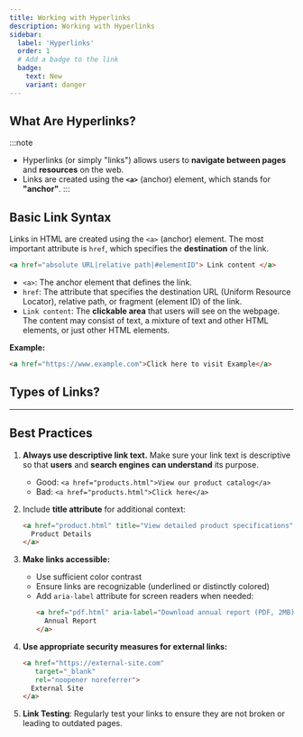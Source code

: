 ```yaml
---
title: Working with Hyperlinks
description: Working with Hyperlinks
sidebar:
  label: 'Hyperlinks'
  order: 1
  # Add a badge to the link
  badge:
    text: New
    variant: danger
---
```


## What Are Hyperlinks?
:::note
- Hyperlinks (or simply "links") allows users to **navigate between pages** and **resources** on the web. 
- Links are created using the **`<a>`** (anchor) element, which stands for **"anchor"**.
:::

## Basic Link Syntax
Links in HTML are created using the `<a>` (anchor) element. The most important attribute is `href`, which specifies the **destination** of the link.

```html
<a href="absolute URL|relative path|#elementID"> Link content </a>
```
- `<a>`: The anchor element that defines the link.
- `href`: The attribute that specifies the destination URL (Uniform Resource Locator), relative path, or fragment (element ID) of the link.
- `Link content`: The **clickable area** that users will see on the webpage. The content may consist of  text, a mixture of text and other HTML elements, or just other HTML elements.

**Example:**
```html
<a href="https://www.example.com">Click here to visit Example</a>
```

## Types of Links?


---

## Best Practices

1. **Always use descriptive link text.** Make sure your link text is descriptive so that **users** and **search engines** **can understand** its purpose.
   - Good: `<a href="products.html">View our product catalog</a>`
   - Bad: `<a href="products.html">Click here</a>`

2. Include **title attribute** for additional context:
   ```html
   <a href="product.html" title="View detailed product specifications">
     Product Details
   </a>
   ```

3. **Make links accessible:**
   - Use sufficient color contrast
   - Ensure links are recognizable (underlined or distinctly colored)
   - Add `aria-label` attribute for screen readers when needed:
     ```html
     <a href="pdf.html" aria-label="Download annual report (PDF, 2MB)">
       Annual Report
     </a>
     ```

4. **Use appropriate security measures for external links:**
   ```html
   <a href="https://external-site.com" 
      target="_blank" 
      rel="noopener noreferrer">
     External Site
   </a>
   ```
5. **Link Testing**: Regularly test your links to ensure they are not broken or leading to outdated pages.   
